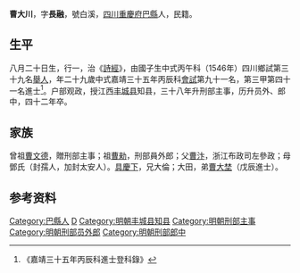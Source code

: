 {{明清人物信息框
| 姓名 = 曹大川
| 原名 =
| 圖片名稱= 
| 圖片大小 =
| 圖片說明 = 
| 最高職務 =刑部郎中
| 國家 = 大明 
| 爵位 =
| 籍貫 = [[四川|四川]][[重慶府|重慶府]][[巴縣_(重慶)|巴縣]]
| 族裔 = 
| 字號 = 
| 諡號 =
| 出生日期 = 戊子年八月二十日
| 出生地點 = 
| 逝世日期 = 嘉靖四十二年癸亥
| 逝世地點 =
| 墓葬 =
| 配偶 = 娶任氏，封安人
| 親屬 = （子）延訓、延诲、延訪
| 出身 =
* 嘉靖二十五年丙午科舉人
* 嘉靖三十五年丙辰科同進士出身
| 經歷 =
| 著作 = 
}}
'''曹大川'''{{BD|1528年||1563年||}}，字'''長融'''，號白溪，[[四川|四川]][[重慶府|重慶府]][[巴縣_(重慶)|巴縣]]人，民籍。

==生平==
八月二十日生，行一，治《[[詩經|詩經]]》，由國子生中式丙午科（1546年）四川鄉試第三十九名[[舉人|舉人]]，年二十九歲中式嘉靖三十五年丙辰科[[會試|會試]]第九十一名，第三甲第四十一名進士<ref>《嘉靖三十五年丙辰科進士登科錄》</ref>。户部观政，授江西[[丰城县|丰城县]]知县，三十八年升刑部主事，历升员外、郎中，四十二年卒。

==家族== 
曾祖[[曹文德|曹文德]]，贈刑部主事；祖[[曹勑|曹勑]]，刑部員外郎；父[[曹汴|曹汴]]，浙江布政司左參政；母鄧氏（封孺人，加封太安人）。[[具慶下|具慶下]]，兄大倫；大田，弟[[曹大埜|曹大埜]]（戊辰進士）。

== 参考资料 ==
{{reflist}}

{{嘉靖三十五年丙辰科殿试金榜}}

{{Authority control}}

{{DEFAULTSORT:C}}
[[Category:巴縣人|Category:巴縣人]]
[[Category:曹姓|D]]
[[Category:明朝丰城县知县|Category:明朝丰城县知县]]
[[Category:明朝刑部主事|Category:明朝刑部主事]]
[[Category:明朝刑部员外郎|Category:明朝刑部员外郎]]
[[Category:明朝刑部郎中|Category:明朝刑部郎中]]

{{明朝人物小作品}}